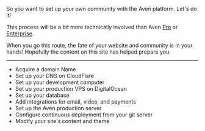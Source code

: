 

So you want to set up your own community with the Aven platform. Let's do it!

This process will be a bit more technically involved than Aven [Pro](/pro) or [Enterprise](/enterprise).

When you go this route, the fate of your website and community is in your hands! Hopefully the content on this site has helped prepare you.

***

- Acquire a domain Name
- Set up your DNS on CloudFlare
- Set up your development computer
- Set up your production VPS on DigitalOcean
- Set up your database
- Add integrations for email, video, and payments
- Set up the Aven production server
- Configure continuous deployment from your git server
- Modify your site's content and theme